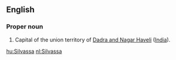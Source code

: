 ==English==
===Proper noun===
#Capital of the union territory of [[Dadra and Nagar Haveli]] ([[India]]).

[[hu:Silvassa]]
[[nl:Silvassa]]